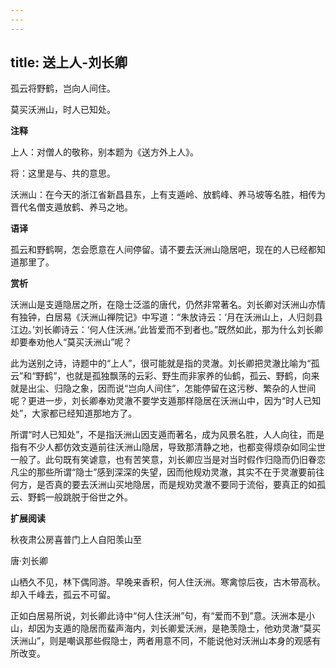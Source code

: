```yaml
---
---
---
```

title: 送上人-刘长卿
---

孤云将野鹤，岂向人间住。

莫买沃洲山，时人已知处。

**注释**

上人：对僧人的敬称，别本题为《送方外上人》。

将：这里是与、共的意思。

沃洲山：在今天的浙江省新昌县东，上有支遁岭、放鹤峰、养马坡等名胜，相传为晋代名僧支遁放鹤、养马之地。

**语译**

孤云和野鹤啊，怎会愿意在人间停留。请不要去沃洲山隐居吧，现在的人已经都知道那里了。

**赏析**

沃洲山是支遁隐居之所，在隐士泛滥的唐代，仍然非常著名。刘长卿对沃洲山亦情有独钟，白居易《沃洲山禅院记》中写道：“朱放诗云：‘月在沃洲山上，人归剡县江边。’刘长卿诗云：‘何人住沃洲。’此皆爱而不到者也。”既然如此，那为什么刘长卿却要奉劝他人“莫买沃洲山”呢？

此为送别之诗，诗题中的“上人”，很可能就是指的灵澈。刘长卿把灵澈比喻为“孤云”和“野鹤”，也就是孤独飘荡的云彩、野生而非家养的仙鹤，孤云、野鹤，向来就是出尘、归隐之象，因而说“岂向人间住”，怎能停留在这污秽、繁杂的人世间呢？更进一步，刘长卿奉劝灵澈不要学支遁那样隐居在沃洲山中，因为“时人已知处”，大家都已经知道那地方了。

所谓“时人已知处”，不是指沃洲山因支遁而著名，成为风景名胜，人人向往，而是指有不少人都仿效支遁前往沃洲山隐居，导致那清静之地，也都变得烦杂如同尘世一般了。此句既有笑谑意，也有苦笑意，刘长卿应当是对当时假作归隐而仍旧眷恋凡尘的那些所谓“隐士”感到深深的失望，因而他规劝灵澈，其实不在于灵澈要前往何方，是否真的要去沃洲山买地隐居，而是规劝灵澈不要同于流俗，要真正的如孤云、野鹤一般跳脱于俗世之外。

**扩展阅读**

秋夜肃公房喜普门上人自阳羡山至

唐·刘长卿

山栖久不见，林下偶同游。早晚来香积，何人住沃洲。寒禽惊后夜，古木带高秋。却入千峰去，孤云不可留。

正如白居易所说，刘长卿此诗中“何人住沃洲”句，有“爱而不到”意。沃洲本是小山，却因为支遁的隐居而蜚声海内，刘长卿爱沃洲，是艳羡隐士，他劝灵澈“莫买沃洲山”，则是嘲讽那些假隐士，两者用意不同，不能说他对沃洲山本身的观感有所改变。